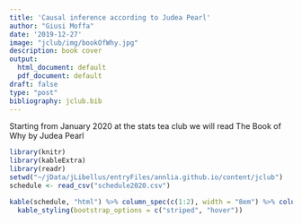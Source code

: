 ```yaml
---
title: 'Causal inference according to Judea Pearl'
author: "Giusi Moffa"
date: '2019-12-27'
image: "jclub/img/bookOfWhy.jpg"
description: book cover
output:
  html_document: default
  pdf_document: default
draft: false
type: "post"
bibliography: jclub.bib
---
```


<!-- December 27th 2019 -->

Starting from January 2020 at the stats tea club we will read The Book of Why by Judea Pearl

```r
library(knitr)
library(kableExtra)
library(readr)
setwd("~/jData/jLibellus/entryFiles/annlia.github.io/content/jclub")
schedule <- read_csv("schedule2020.csv")
```

```r
kable(schedule, "html") %>% column_spec(c(1:2), width = "8em") %>% column_spec(3, width = "16em") %>%
  kable_styling(bootstrap_options = c("striped", "hover"))
```